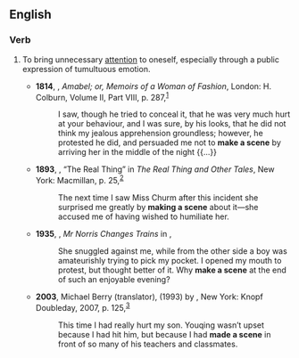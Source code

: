 ==English==

===Verb===
{{en-verb|makes a scene|making a scene|made a scene}}

# {{lb|en|idiom}} To bring unnecessary [[attention]] to oneself, especially through a public expression of tumultuous emotion.
#* '''1814''', {{w|Elizabeth Cavendish, Duchess of Devonshire|Elizabeth Hervey}}, ''Amabel; or, Memoirs of a Woman of Fashion'', London: H. Colburn, Volume II, Part VIII, p. 287,<sup>[https://catalog.hathitrust.org/Record/006110081]</sup>
#*: I saw, though he tried to conceal it, that he was very much hurt at your behaviour, and I was sure, by his looks, that he did not think my jealous apprehension groundless; however, he protested he did, and persuaded me not to '''make a scene''' by arriving her in the middle of the night {{...}}
#* '''1893''', {{w|Henry James}}, “The Real Thing” in ''The Real Thing and Other Tales'', New York: Macmillan, p. 25,<sup>[https://archive.org/details/realthingotherta00jamerich]</sup>
#*: The next time I saw Miss Churm after this incident she surprised me greatly by '''making a scene''' about it—she accused me of having wished to humiliate her.
#* '''1935''', {{w|Christopher Isherwood}}, ''Mr Norris Changes Trains'' in ''{{w|The Berlin Stories}}'',
#*: She snuggled against me, while from the other side a boy was amateurishly trying to pick my pocket. I opened my mouth to protest, but thought better of it. Why '''make a scene''' at the end of such an enjoyable evening?
#* '''2003''', Michael Berry (translator), ''{{w|To Live (novel)|To Live}}'' (1993) by {{w|Yu Hua}}, New York: Knopf Doubleday, 2007, p. 125,<sup>[https://books.google.ca/books?id=r5kKobqjHgwC&printsec=frontcover#v=onepage&q&f=false]</sup>
#*: This time I had really hurt my son. Youqing wasn’t upset because I had hit him, but because I had '''made a scene''' in front of so many of his teachers and classmates.